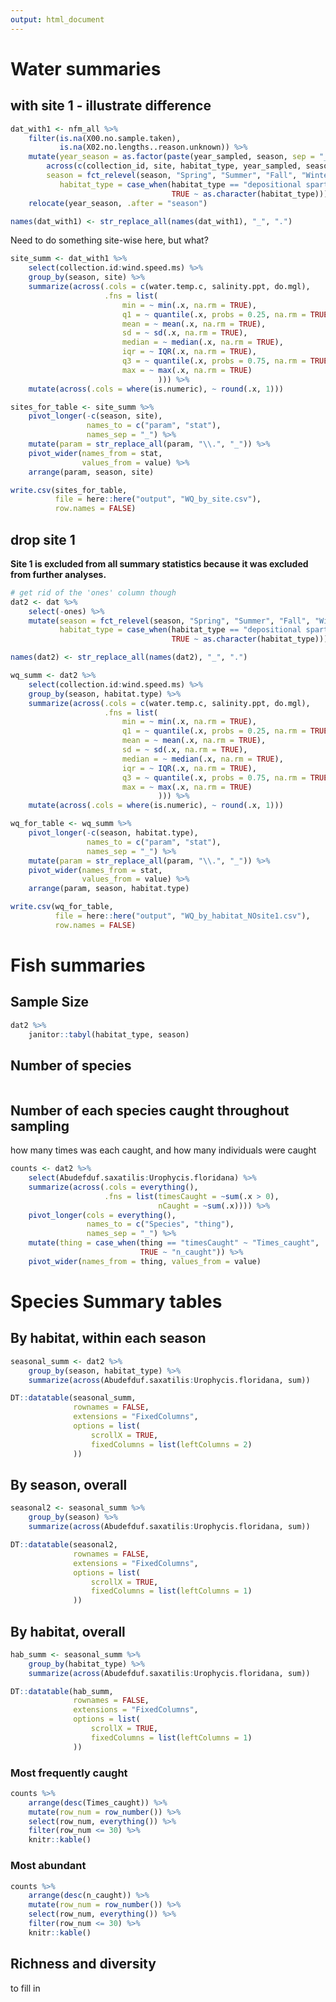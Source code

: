 ```yaml
---
output: html_document
---
```



# Water summaries  

## with site 1 - illustrate difference  

```r
dat_with1 <- nfm_all %>% 
    filter(is.na(X00.no.sample.taken),
           is.na(X02.no.lengths..reason.unknown)) %>% 
    mutate(year_season = as.factor(paste(year_sampled, season, sep = "_")),
        across(c(collection_id, site, habitat_type, year_sampled, season), as.factor),
        season = fct_relevel(season, "Spring", "Summer", "Fall", "Winter"),
           habitat_type = case_when(habitat_type == "depositional spartina edge" ~ "depositional edge",
                                    TRUE ~ as.character(habitat_type))) %>% 
    relocate(year_season, .after = "season")

names(dat_with1) <- str_replace_all(names(dat_with1), "_", ".")
```


Need to do something site-wise here, but what?  

```r
site_summ <- dat_with1 %>% 
    select(collection.id:wind.speed.ms) %>% 
    group_by(season, site) %>% 
    summarize(across(.cols = c(water.temp.c, salinity.ppt, do.mgl),
                     .fns = list(
                         min = ~ min(.x, na.rm = TRUE),
                         q1 = ~ quantile(.x, probs = 0.25, na.rm = TRUE),
                         mean = ~ mean(.x, na.rm = TRUE),
                         sd = ~ sd(.x, na.rm = TRUE),
                         median = ~ median(.x, na.rm = TRUE),
                         iqr = ~ IQR(.x, na.rm = TRUE),
                         q3 = ~ quantile(.x, probs = 0.75, na.rm = TRUE),
                         max = ~ max(.x, na.rm = TRUE)
                                 ))) %>% 
    mutate(across(.cols = where(is.numeric), ~ round(.x, 1)))

sites_for_table <- site_summ %>% 
    pivot_longer(-c(season, site),
                 names_to = c("param", "stat"),
                 names_sep = "_") %>% 
    mutate(param = str_replace_all(param, "\\.", "_")) %>% 
    pivot_wider(names_from = stat,
                values_from = value) %>% 
    arrange(param, season, site)

write.csv(sites_for_table, 
          file = here::here("output", "WQ_by_site.csv"),
          row.names = FALSE)
```



## drop site 1  

**Site 1 is excluded from all summary statistics because it was excluded from further analyses.** 

```r
# get rid of the 'ones' column though
dat2 <- dat %>% 
    select(-ones) %>% 
    mutate(season = fct_relevel(season, "Spring", "Summer", "Fall", "Winter"),
           habitat_type = case_when(habitat_type == "depositional spartina edge" ~ "depositional edge",
                                    TRUE ~ as.character(habitat_type)))

names(dat2) <- str_replace_all(names(dat2), "_", ".")
```


```r
wq_summ <- dat2 %>% 
    select(collection.id:wind.speed.ms) %>% 
    group_by(season, habitat.type) %>% 
    summarize(across(.cols = c(water.temp.c, salinity.ppt, do.mgl),
                     .fns = list(
                         min = ~ min(.x, na.rm = TRUE),
                         q1 = ~ quantile(.x, probs = 0.25, na.rm = TRUE),
                         mean = ~ mean(.x, na.rm = TRUE),
                         sd = ~ sd(.x, na.rm = TRUE),
                         median = ~ median(.x, na.rm = TRUE),
                         iqr = ~ IQR(.x, na.rm = TRUE),
                         q3 = ~ quantile(.x, probs = 0.75, na.rm = TRUE),
                         max = ~ max(.x, na.rm = TRUE)
                                 ))) %>% 
    mutate(across(.cols = where(is.numeric), ~ round(.x, 1)))

wq_for_table <- wq_summ %>% 
    pivot_longer(-c(season, habitat.type),
                 names_to = c("param", "stat"),
                 names_sep = "_") %>% 
    mutate(param = str_replace_all(param, "\\.", "_")) %>% 
    pivot_wider(names_from = stat,
                values_from = value) %>% 
    arrange(param, season, habitat.type)

write.csv(wq_for_table, 
          file = here::here("output", "WQ_by_habitat_NOsite1.csv"),
          row.names = FALSE)
```




# Fish summaries  

## Sample Size   

```r
dat2 %>% 
    janitor::tabyl(habitat_type, season) 
```


## Number of species  

```r

```


## Number of each species caught throughout sampling  

how many times was each caught, and how many individuals were caught  

```r
counts <- dat2 %>% 
    select(Abudefduf.saxatilis:Urophycis.floridana) %>% 
    summarize(across(.cols = everything(),
                     .fns = list(timesCaught = ~sum(.x > 0),
                                 nCaught = ~sum(.x)))) %>% 
    pivot_longer(cols = everything(),
                 names_to = c("Species", "thing"),
                 names_sep = "_") %>% 
    mutate(thing = case_when(thing == "timesCaught" ~ "Times_caught",
                             TRUE ~ "n_caught")) %>% 
    pivot_wider(names_from = thing, values_from = value) 

```

# Species Summary tables  

## By habitat, within each season

```r
seasonal_summ <- dat2 %>% 
    group_by(season, habitat_type) %>% 
    summarize(across(Abudefduf.saxatilis:Urophycis.floridana, sum)) 
```

```r
DT::datatable(seasonal_summ,
              rownames = FALSE,
              extensions = "FixedColumns",
              options = list(
                  scrollX = TRUE,
                  fixedColumns = list(leftColumns = 2)
              ))
```


## By season, overall  

```r
seasonal2 <- seasonal_summ %>% 
    group_by(season) %>% 
    summarize(across(Abudefduf.saxatilis:Urophycis.floridana, sum)) 
```

```r
DT::datatable(seasonal2,
              rownames = FALSE,
              extensions = "FixedColumns",
              options = list(
                  scrollX = TRUE,
                  fixedColumns = list(leftColumns = 1)
              ))
```


## By habitat, overall  

```r
hab_summ <- seasonal_summ %>% 
    group_by(habitat_type) %>% 
    summarize(across(Abudefduf.saxatilis:Urophycis.floridana, sum))
```

```r
DT::datatable(hab_summ,
              rownames = FALSE,
              extensions = "FixedColumns",
              options = list(
                  scrollX = TRUE,
                  fixedColumns = list(leftColumns = 1)
              ))
```


### Most frequently caught  

```r
counts %>% 
    arrange(desc(Times_caught)) %>% 
    mutate(row_num = row_number()) %>% 
    select(row_num, everything()) %>% 
    filter(row_num <= 30) %>% 
    knitr::kable()
```


### Most abundant  

```r
counts %>% 
    arrange(desc(n_caught)) %>% 
    mutate(row_num = row_number()) %>% 
    select(row_num, everything()) %>% 
    filter(row_num <= 30) %>% 
    knitr::kable()
```


## Richness and diversity  

to fill in